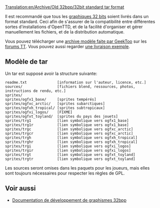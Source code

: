 [[Translation:en/Archive/Old 32bpp/32bit standard tar format]]


Il est recommandé que tous les [[fr/Archive/Old 32bpp/Développement de graphismes 32bits|graphiques 32 bits]] soient livrés dans un format standard. Ceci afin de s'assurer de la compatibilité entre différentes sortes d'installations d'OpenTTD, et de la facilité d'organiser et gérer manuellement les fichiers, et de la distribution automatique.

Vous pouvez télécharger une [http://www.tt-forums.net/download/file.php?id=128654 archive modèle faite par GeekToo] sur les [http://www.tt-forums.net/viewtopic.php?p=875812#p875812 forums TT]. Vous pouvez aussi regarder [http://jupix.info/openttd/gfxdev-repo/index.php?act=file&id=195 une livraison exemple].

==Modèle de tar==

Un tar est supposé avoir la structure suivante:

<pre>
readme.txt              [information sur l'auteur, licence, etc.]
sources/                [fichiers blend, ressources, photos, instructions de rendu, etc.]
sprites/
sprites/ogfx1_base/     [sprites tempérés]
sprites/ogfxc_arctic/   [sprites subarctiques]
sprites/ogfxh_tropical/ [sprites subtropicaux]
sprites/ogfxi_logos/    [FIXME]
sprites/ogfxt_toyland/  [sprites du pays des jouets]
sprites/trg1            [lien symbolique vers ogfx1_base]
sprites/trg1r           [lien symbolique vers ogfx1_base]
sprites/trgc            [lien symbolique vers ogfxc_arctic]
sprites/trgcr           [lien symbolique vers ogfxc_arctic]
sprites/trgh            [lien symbolique vers ogfxh_tropical]
sprites/trghr           [lien symbolique vers ogfxh_tropical]
sprites/trgi            [lien symbolique vers ogfxi_logos]
sprites/trgir           [lien symbolique vers ogfxi_logos]
sprites/trgt            [lien symbolique vers ogfxt_toyland]
sprites/trgtr           [lien symbolique vers ogfxt_toyland]
</pre>

Les sources seront omises dans les paquets pour les joueurs, mais elles sont toujours nécessaires pour respecter les règles de GPL.

==Voir aussi==

* [[fr/Archive/Old 32bpp/Documentation de développement de graphismes 32bpp|Documentation de développement de graphismes 32bpp]]